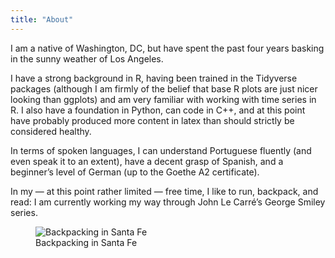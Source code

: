 ```yaml
---
title: "About"
---
```


I am a native of Washington, DC, but have spent the past four years basking in the sunny weather of Los Angeles.

I have a strong background in R, having been trained in the Tidyverse packages (although I am firmly of the belief that base R plots are just nicer looking than ggplots) and am very familiar with working with time series in R. I also have a foundation in Python, can code in C++, and at this point have probably produced more content in latex than should strictly be considered healthy.

In terms of spoken languages, I can understand Portuguese fluently (and even speak it to an extent), have a decent grasp of Spanish, and a beginner's level of German (up to the Goethe A2 certificate).

In my — at this point rather limited — free time, I like to run, backpack, and read: I am currently working my way through John Le Carré's George Smiley series.

![Backpacking in Santa Fe](SantaFe.jpeg)

